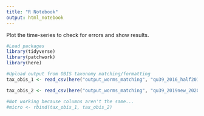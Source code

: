 ```yaml
---
title: "R Notebook"
output: html_notebook
---
```


Plot the time-series to check for errors and show results.

```r
#Load packages
library(tidyverse)
library(patchwork)
library(here)

```

```r
#Upload output from OBIS taxonomy matching/formatting
tax_obis_1 <- read_csv(here("output_worms_matching", "qu39_2016_half2019.csv"))

tax_obis_2 <- read_csv(here("output_worms_matching", "qu39_2019new_2020.csv"))

#Not working because columns aren't the same... 
#micro <- rbind(tax_obis_1, tax_obis_2)
                   
```

